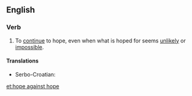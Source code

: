 ==English==

===Verb===
{{head|en|verb|head=[[hope]] [[against]] hope}}

# {{idiomatic}} To [[continue]] to hope, even when what is hoped for seems [[unlikely]] or [[impossible]].

====Translations====
{{trans-top|}}
* Serbo-Croatian: {{t-|sh|uzaludno se nadati}}
{{trans-mid}}
{{trans-bottom}}

[[et:hope against hope]]